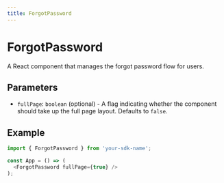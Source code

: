 ```yaml
---
title: ForgotPassword
---
```


# ForgotPassword

A React component that manages the forgot password flow for users.

## Parameters

- `fullPage`: `boolean` (optional) - A flag indicating whether the component should take up the full page layout. Defaults to `false`.

## Example

```typescript
import { ForgotPassword } from 'your-sdk-name';

const App = () => (
  <ForgotPassword fullPage={true} />
);
```